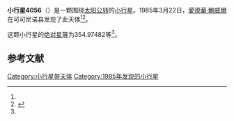 {{Infobox planet
| bgcolour = #FFFFC0
| name = 4056 Timwarner
| symbol = 
| image = 
| caption = 
| discovery = yes
| discovery_ref = 
| discoverer = [[愛德華·鮑威爾|愛德華·鮑威爾]]
| discovery_site = [[可可尼诺县|可可尼诺县]] 
| discovered = 1985年3月22日
| designations = yes
| mp_name = 
| named_after = 
| alt_names = 1985 FZ1/ 1942 FJ
| mp_category = [[主带小行星|主带小行星]]
| orbit_ref = <ref name="a">[http://ssd.jpl.nasa.gov/sbdb.cgi?sstr=4056 4056 Timwarner] {{Wayback|url=http://ssd.jpl.nasa.gov/sbdb.cgi?sstr=4056 |date=20201124003736 }}，小行星數據庫瀏覽器（JPL Small-Body Database Browser）－[[美国国家航空航天局|美国国家航空航天局]]喷气推进实验室</ref>
| epoch = 2456400.5 (2013年4月18日更新)
| aphelion = {{convert|2.9274763|AU|km|3|abbr=on|lk=out}}
| perihelion = {{convert|2.3629823|AU|km|3|abbr=on}}
| semimajor = {{convert|2.6452293|AU|km|3|abbr=on}}
| eccentricity = 0.1067004
| period = 1571.424175 [[日|日]]<br />4.3[[儒略年|儒略年]]
| avg_speed = 
| inclination = 13.17490
| asc_node = 142.39818
| mean_anomaly = 
| arg_peri = 354.97482
| satellites = 
| physical_characteristics = yes
| dimensions = 
| mass = 
| density = 
| surface_grav = 
| escape_velocity = 
| sidereal_day = 
| axial_tilt = 
| pole_ecliptic_lat = 
| pole_ecliptic_lon = 
| albedo = 
| temperatures= 
| temp_name1 = 
| mean_temp_1 = 
| max_temp_1 = 
| temp_name2 = 
| max_temp_2 = 
| spectral_type = 
| abs_magnitude = 354.97482
}}

'''小行星4056'''（{{lang-en|4056 Timwarner}}）是一颗围绕[[太阳|太阳]][[公转|公转]]的[[小行星|小行星]]。1985年3月22日，[[愛德華·鮑威爾|愛德華·鮑威爾]]在可可尼诺县发现了此天体<ref name="a" /><ref>{{cite news|title=小行星列表|url=http://cfa-www.harvard.edu/iau/lists/NumberedMPs.txt|accessdate=2013-07-08|newspaper=哈佛大学|archive-date=2008-05-17|archive-url=https://web.archive.org/web/20080517010638/http://cfa-www.harvard.edu/iau/lists/NumberedMPs.txt|dead-url=no}}</ref>。

这颗小行星的[[绝对星等|绝对星等]]为354.97482等<ref name="a" />。

==参考文献==
{{reflist}}
{{Minor Planet Number|[[小行星4055|小行星4055]]|[[小行星4057|小行星4057]]}}

{{小天体}}

[[Category:小行星带天体|Category:小行星带天体]]
[[Category:1985年发现的小行星|Category:1985年发现的小行星]]

{{asteroid-stub}}